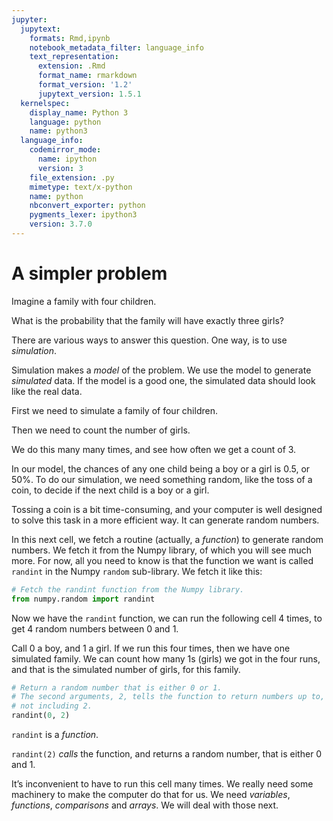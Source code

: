 ```yaml
---
jupyter:
  jupytext:
    formats: Rmd,ipynb
    notebook_metadata_filter: language_info
    text_representation:
      extension: .Rmd
      format_name: rmarkdown
      format_version: '1.2'
      jupytext_version: 1.5.1
  kernelspec:
    display_name: Python 3
    language: python
    name: python3
  language_info:
    codemirror_mode:
      name: ipython
      version: 3
    file_extension: .py
    mimetype: text/x-python
    name: python
    nbconvert_exporter: python
    pygments_lexer: ipython3
    version: 3.7.0
---
```


# A simpler problem

Imagine a family with four children.

What is the probability that the family will have exactly three girls?

There are various ways to answer this question.  One way, is to use
*simulation*.

Simulation makes a *model* of the problem.  We use the model to generate
*simulated* data.  If the model is a good one, the simulated data should look
like the real data.

First we need to simulate a family of four children.

Then we need to count the number of girls.

We do this many many times, and see how often we get a count of 3.

In our model, the chances of any one child being a boy or a girl is 0.5, or
50%.  To do our simulation, we need something random, like the toss of a coin, to decide if the next child is a boy or a girl.

Tossing a coin is a bit time-consuming, and your computer is well designed to solve this task in a more efficient way.  It can generate random numbers.

In this next cell, we fetch a routine (actually, a *function*) to generate random numbers.  We fetch it from the Numpy library, of which you will see much more.  For now, all you need to know is that the function we want is called `randint` in the Numpy `random` sub-library.  We fetch it like this:

```python
# Fetch the randint function from the Numpy library.
from numpy.random import randint
```

Now we have the `randint` function, we can run the following cell 4 times, to
get 4 random numbers between 0 and 1.

Call 0 a boy, and 1 a girl.  If we run this four times, then we have one simulated family.  We can count how many 1s (girls) we got in the four runs, and that is the simulated number of girls, for this family.

```python
# Return a random number that is either 0 or 1.
# The second arguments, 2, tells the function to return numbers up to, but
# not including 2.
randint(0, 2)
```

`randint` is a *function*.

`randint(2)` *calls* the function, and returns a random number, that is either
0 and 1.


It's inconvenient to have to run this cell many times.   We really need some
machinery to make the computer do that for us.  We need *variables*,
*functions*, *comparisons* and *arrays*.  We will deal with those next.
